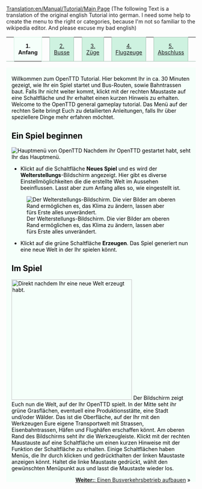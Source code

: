 [[Translation:en/Manual/Tutorial/Main Page]]
(The following Text is a translation of the original english Tutorial into german. I need some help to create the menu to the right or categories, because I'm not so familiar to the wikipedia editor. And please excuse my bad english)


{| width="100%" cellspacing="0" cellpadding="0" valign="top" border="0" style="margin-bottom: 0; margin-left: 1px;" |
| style="border: 0; border-bottom:1px solid #a3bfb1; background:none; width:2%" | &nbsp;
| style="padding:0 .3em; background-color:white; border:solid 1px #cef2e0; border-bottom: 0; text-align:center; font-size:90%; font-weight:bold; background-color:#f5fffa; width: 12em;" | '''1. Anfang'''
| style="border: 0; border-bottom:1px solid #a3bfb1; background:none; width:2%" | &nbsp;
| style="padding:0 .3em; background-color:#cef2e0; font-size:90%; border:solid 1px #a3bfb1; text-align:center; width: 12em;"|[[de/Tutorial/Busse|2. Busse]]
| style="border: 0; border-bottom:1px solid #a3bfb1; background:none; width:2%" | &nbsp;
| style="padding:0 .3em; background-color:#cef2e0; font-size:90%; border:solid 1px #a3bfb1; text-align:center; width: 12em;"|[[de/Tutorial/Züge|3. Züge]]
| style="border: 0; border-bottom:1px solid #a3bfb1; background:none; width:2%" | &nbsp;
| style="padding:0 .3em; background-color:#cef2e0; font-size:90%; border:solid 1px #a3bfb1; text-align:center; width: 12em;"|[[de/Tutorial/Flugzeuge|4. Flugzeuge]]
| style="border: 0; border-bottom:1px solid #a3bfb1; background:none; width:2%" | &nbsp;
| style="padding:0 .3em; background-color:#cef2e0; font-size:90%; border:solid 1px #a3bfb1; text-align:center; width: 12em;"| [[de/Manual/Tutorial/Abschluss|5. Abschluss]]
| style="border: 0; border-bottom:1px solid #a3bfb1; background:none;" | &nbsp;
|}
<div style="padding:.5em 1em 1em 1em; border-top:none; background-color:#f5fffa; color:#000;">
<div style="float: right">
{{en/Manual/Tutorial/Navigation}}
</div>
Willkommen zum OpenTTD Tutorial. Hier bekommt Ihr in ca. 30 Minuten gezeigt, wie Ihr ein Spiel startet und Bus-Routen, sowie Bahntrassen baut. Falls Ihr nicht weiter kommt, klickt mit der rechten Maustaste auf eine Schaltfläche und Ihr erhaltet einen kurzen Hinweis zu erhalten.
Welcome to the OpenTTD general gameplay tutorial.
Das Menü auf der rechten Seite bringt Euch zu detailierten Anleitungen, falls Ihr über speziellere Dinge mehr erfahren möchtet.
==Ein Spiel beginnen==
[[File:en/Manual/Main menu new game.png|frame|center|Hauptmenü von OpenTTD]]
Nachdem ihr OpenTTD gestartet habt, seht Ihr das Hauptmenü.

*Klickt auf die Schaltfläche '''Neues Spiel''' und es wird der '''Welterstellungs'''-Bildschirm angezeigt. Hier gibt es diverse Einstellmöglichkeiten die die erstellte Welt im Aussehen beeinflussen. Lasst aber zum Anfang alles so, wie eingestellt ist.

[[File:en/Manual/Worldgenerationdialog.png|frame|center|Der Welterstellungs-Bildschirm. Die vier Bilder am oberen Rand ermöglichen es, das Klima zu ändern, lassen aber fürs Erste alles unverändert.]]

*Klickt auf die grüne Schaltfläche '''Erzeugen'''. Das Spiel generiert nun eine neue Welt in der Ihr spielen könnt.

==Im Spiel==
[[File:en/Manual/Tutorial/Aftergamestart.png|thumb|320px|right|Direkt nachdem Ihr eine neue Welt erzeugt habt.]]
Der Bildschirm zeigt Euch nun die Welt, auf der Ihr OpenTTD spielt. In der Mitte seht ihr grüne Grasflächen, eventuell eine Produktionsstätte, eine Stadt und/oder Wälder. Das ist die Oberfläche, auf der Ihr mit den Werkzeugen Eure eigene Transportwelt mit Strassen, Eisenbahntrassen, Häfen und Flughäfen erschaffen könnt.
Am oberen Rand des Bildschirms seht ihr die Werkzeugleiste. Klickt mit der rechten Maustauste auf eine Schaltfläche um einen kurzen Hinweise mit der Funktion der Schaltfläche zu erhalten. Einige Schaltflächen haben Menüs, die Ihr durch klicken und gedrückthalten der linken Maustaste anzeigen könnt. Haltet die linke Maustaste gedrückt, wählt den gewünschten Menüpunkt aus und lasst die Maustaste wieder los.

<span style="float: right">[[de/Tutorial/Busse|'''Weiter:''': Einen Busverkehrsbetrieb aufbauen]] &raquo;</span>


</div>